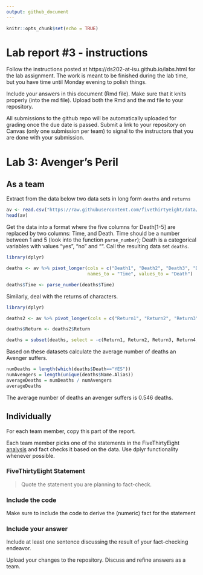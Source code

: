 ```yaml
---
output: github_document
---
```


<!-- README.md is generated from README.Rmd. Please edit the README.Rmd file -->


```r
knitr::opts_chunk$set(echo = TRUE)
```

# Lab report #3 - instructions

Follow the instructions posted at https://ds202-at-isu.github.io/labs.html for the lab assignment. The work is meant to be finished during the lab time, but you have time until Monday evening to polish things.

Include your answers in this document (Rmd file). Make sure that it knits properly (into the md file). Upload both the Rmd and the md file to your repository.  

All submissions to the github repo will be automatically uploaded for grading once the due date is passed.
Submit a link to your repository on Canvas (only one submission per team) to signal to the instructors that you are done with your submission.

# Lab 3: Avenger's Peril

## As a team

Extract from the data below two data sets in long form `deaths` and `returns`

```r
av <- read.csv("https://raw.githubusercontent.com/fivethirtyeight/data/master/avengers/avengers.csv", stringsAsFactors = FALSE)
head(av)
```

Get the data into a format where the five columns for Death[1-5] are replaced by two columns: Time, and Death. Time should be a number between 1 and 5 (look into the function `parse_number`); Death is a categorical variables with values "yes", "no" and "". Call the resulting data set `deaths`. 

```r
library(dplyr)

deaths <- av %>% pivot_longer(cols = c("Death1", "Death2", "Death3", "Death4", "Death5"),  
                              names_to = "Time", values_to = "Death")

deaths$Time <- parse_number(deaths$Time)
```

Similarly, deal with the returns of characters.

```r
library(dplyr)

deaths2 <- av %>% pivot_longer(cols = c("Return1", "Return2", "Return3", "Return4", "Return5"), names_to = "Time", values_to = "Return")

deaths$Return <- deaths2$Return

deaths = subset(deaths, select = -c(Return1, Return2, Return3, Return4, Return5))
```

Based on these datasets calculate the average number of deaths an Avenger suffers. 

```r
numDeaths = length(which(deaths$Death=="YES"))
numAvengers = length(unique(deaths$Name.Alias))
averageDeaths = numDeaths / numAvengers
averageDeaths
```

The average number of deaths an avenger suffers is 0.546 deaths.

## Individually

For each team member, copy this part of the report. 

Each team member picks one of the statements in the FiveThirtyEight [analysis](https://fivethirtyeight.com/features/avengers-death-comics-age-of-ultron/) and fact checks it based on the data. Use dplyr functionality whenever possible.

### FiveThirtyEight Statement

> Quote the statement you are planning to fact-check.

### Include the code

Make sure to include the code to derive the (numeric) fact for the statement

### Include your answer

Include at least one sentence discussing the result of your fact-checking endeavor.

Upload your changes to the repository. Discuss and refine answers as a team.
